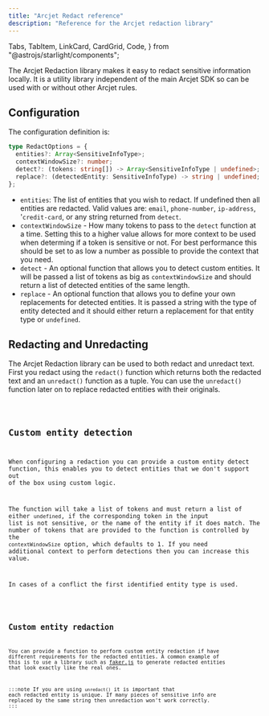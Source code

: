 ```yaml
---
title: "Arcjet Redact reference"
description: "Reference for the Arcjet redaction library"
---
```


  Tabs,
  TabItem,
  LinkCard,
  CardGrid,
  Code,
} from "@astrojs/starlight/components";

The Arcjet Redaction library makes it easy to redact sensitive information
locally. It is a utility library independent of the main Arcjet SDK so can be
used with or without other Arcjet rules.

<WhatIsArcjet />

## Configuration

The configuration definition is:

```ts
type RedactOptions = {
  entities?: Array<SensitiveInfoType>;
  contextWindowSize?: number;
  detect?: (tokens: string[]) -> Array<SensitiveInfoType | undefined>;
  replace?: (detectedEntity: SensitiveInfoType) -> string | undefined;
};
```

- `entities`: The list of entities that you wish to redact. If undefined then all
  entities are redacted. Valid values are: `email`, `phone-number`,
  `ip-address`, '`credit-card`, or any string returned from `detect`.
- `contextWindowSize` - How many tokens to pass to the `detect` function at a
  time. Setting this to a higher value allows for more context to be used when
  determing if a token is sensitive or not. For best performance this should be
  set to as low a number as possible to provide the context that you need.
- `detect` - An optional function that allows you to detect custom entities. It
  will be passed a list of tokens as big as `contextWindowSize` and should
  return a list of detected entities of the same length.
- `replace` - An optional function that allows you to define your own
  replacements for detected entities. It is passed a string with the type of
  entity detected and it should either return a replacement for that entity type
  or `undefined`.

## Redacting and Unredacting

The Arcjet Redaction library can be used to both redact and unredact text. First
you redact using the `redact()` function which returns both the redacted text
and an `unredact()` function as a tuple. You can use the `unredact()` function
later on to replace redacted entities with their originals.

<Code code={QuickStartUnredact} lang="ts" />

## Custom entity detection

When configuring a redaction you can provide a custom entity detect function,
this enables you to detect entities that we don't support out of the box using
custom logic.

The function will take a list of tokens and must return a list of either
`undefined`, if the corresponding token in the input list is not sensitive, or
the name of the entity if it does match. The number of tokens that are provided
to the function is controlled by the `contextWindowSize` option, which defaults
to 1. If you need additional context to perform detections then you can increase
this value.

In cases of a conflict the first identified entity type is used.

<Code code={CustomEntities} lang="ts" />

## Custom entity redaction

You can provide a function to perform custom entity redaction if have different
requirements for the redacted entities. A common example of this is to use a
library such as [faker.js](https://fakerjs.dev/) to generate redacted entities
that look exactly like the real ones.

:::note
If you are using `unredact()` it is important that each redacted entity is unique. If many
pieces of sensitive info are replaced by the same string then unredaction won't work correctly.
:::

<Code code={CustomRedact} lang="ts" />
